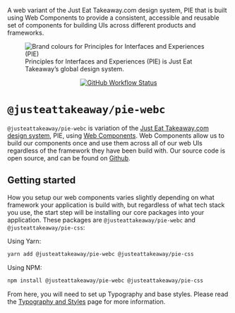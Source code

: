
<Meta title="Introduction/Welcome" />

A web variant of the Just Eat Takeaway.com design system, PIE that is built using Web Components to provide a consistent, accessible and reusable set of components for building UIs across different products and frameworks.

<figure>
    <img src="./static/images/brand-colours.svg" alt="Brand colours for Principles for Interfaces and Experiences (PIE)"/>
    <figcaption>
        Principles for Interfaces and Experiences (PIE) is Just Eat Takeaway’s global design system.
    </figcaption>
</figure>

<p align="center">
    <a href="https://www.npmjs.com/@justeattakeaway/pie-webc">
        <img alt="GitHub Workflow Status" src="https://img.shields.io/npm/v/@justeattakeaway/pie-webc.svg" />
    </a>
</p>

# `@justeattakeaway/pie-webc`

`@justeattakeaway/pie-webc` is variation of the [Just Eat Takeaway.com design system](https://pie.design/), PIE, using [Web Components](https://developer.mozilla.org/en-US/docs/Web/API/Web_components). Web Components allow us to build our components once and use them across
all of our web UIs regardless of the framework they have been build with. Our source code is open source, and can be found on [Github](https://github.com/justeattakeaway/pie).

## Getting started

How you setup our web components varies slightly depending on what framework your application is build with, but regardless of what tech stack you use, the start step will be installing our core packages into your application.
These packages are `@justeattakeaway/pie-webc` and `@justeattakeaway/pie-css`:

Using Yarn:

```bash
yarn add @justeattakeaway/pie-webc @justeattakeaway/pie-css
```
Using NPM:

```bash
npm install @justeattakeaway/pie-webc @justeattakeaway/pie-css
```

From here, you will need to set up Typography and base styles. Please read the [Typography and Styles](/docs/introduction-typography-and-styles--docs) page for more information.
